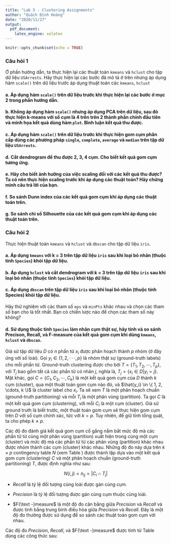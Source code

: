 ```yaml
---
title: "Lab 5 - Clustering Assignments"
author: "Quách Đình Hoàng"
date: "2020/11/27"
output: 
  pdf_document:
    latex_engine: xelatex
---
```


```r
knitr::opts_chunk$set(echo = TRUE)
```

### Câu hỏi 1
Ở phần hướng dẫn, ta thực hiện lại các thuật toán `kmeans` và `hclust` cho tập dữ liệu `USArrests`. Hãy thực hiện lại các bước đã mô tả ở trên nhưng áp dụng hàm `scale()` trên dữ liệu trước áp dụng thuật toán các `kmeans`, `hclust`

#### a.	Áp dụng hàm `scale()` trên dữ liệu trước khi thực hiện lại các bước ở mục 2 trong phần hướng dẫn.

#### b.	Không áp dụng hàm `scale()` nhưng áp dụng PCA trên dữ liệu, sau đó thực hiện k-means với số cụm là 4 trên trên 2 thành phần chính đầu tiên và minh họa kết quả dùng hàm `plot`. Bình luận kết quả thu được.

#### c.	Áp dụng hàm `scale()` trên dữ liệu trước khi thực hiện gom cụm phân cấp dùng các phương pháp `single`, `complete`, `average` và `median` trên tập dữ liệu `USArrests`.

#### d.	Cắt dendrogram để thu được 2, 3, 4 cụm. Cho biết kết quả gom cụm tương ứng.

#### e.	Hãy cho biết ảnh hưởng của việc scaling đối với các kết quả thu được? Ta có nên thực hiện scaling trước khi áp dụng các thuật toán? Hãy chứng minh câu trả lời của bạn.

#### f.	So sánh Dunn index của các kết quả gom cụm khi áp dụng các thuật toán trên.

#### g.	So sánh chỉ số Silhouette của các kết quả gom cụm khi áp dụng các thuật toán trên.


### Câu hỏi 2
Thực hiện thuật toán `kmeans` và `hclust` và `dbscan` cho tập dữ liệu `iris`.

#### a.	Áp dụng `kmeans` với k = 3 trên tập dữ liệu `iris` sau khi loại bỏ nhãn (thuộc tính `Species`) khỏi tập dữ liệu.

#### b.	Áp dụng `hclust` và cắt dendrogram với k = 3 trên tập dữ liệu `iris` sau khi loại bỏ nhãn (thuộc tính `Species`) khỏi tập dữ liệu.

#### c. Áp dụng `dbscan` trên tập dữ liệu `iris` sau khi loại bỏ nhãn (thuộc tính Species) khỏi tập dữ liệu.
Hãy thử nghiệm với các tham số `eps` và `minPts` khác nhau và chọn các tham số bạn cho là tốt nhất. Bạn có chiến lược nào để chọn các tham số này không?

#### d.	Sử dụng thuộc tính `Species` làm nhãn cụm thật sự, hãy tính và so sánh Precison, Recall, và F-measure của kết quả gom cụm khi dùng `kmeans`, `hclust` và `dbscan`.

Giả sử tập dữ liệu $D$ có $n$ phần tử $x_i$ được phân hoạch thành $p$ nhóm (ở đây ứng với số loài). Gọi $y_i \in \{1, 2, · · · , p\}$ là nhóm thật sự (ground-truth labels) cho mỗi phần tử. Ground-truth clustering được cho bởi $T = \{T_1, T_2, \cdots , T_p\}$, với $T_j$ bao gồm tất cả các phần tử có nhãn $j$, nghĩa là, $T_j = \{ x_i \in D | y_i = j \}$. Mặt khác, gọi $C = \{ C_1, C_2, \cdots, C_k \}$ là một kết quả gom cụm của $D$ thành $k$ cụm (cluster), qua một thuật toán gom cụm nào đó, và $\hat{y_i} \in \{ 1, 2, \cdots, k \}$ là cluster label cho $x_i$. Ta sẽ xem $T$ là một phân hoạch chuẩn (ground-truth partitioning) và mỗi $T_i$ là một phân vùng (partition). Ta gọi $C$ là một kết quả gom cụm (clustering), với mỗi $C_i$ là một cụm (cluster). Giả sử ground truth là biết trước, một thuật toán gom cụm sẽ thực hiện gom cụm trên $D$ với số cụm chính xác, tức với $k = p$. Tuy nhiên, để giữ tính tổng quát, ta cho phép $k \ne p$.


\begin{table}
    \caption{Contingency table of clustering results}
    \centering
    \begin{tabular}{|c|c|c|c|c|}
    \hline
    Clusters/Species & $T_1$ & $T_2$ & $\cdots$ & $T_p$ \\
    \hline
    $C_1$ & $n_{11}$ & $n_{12}$ & $\cdots$ & $n_{1p}$\\
    \hline
    $C_2$ & $n_{21}$ & $n_{22}$ & $\cdots$ & $n_{2p}$\\
    \hline
    $\vdots$ & $\vdots$ & $\vdots$ & $\ddots$ & $\vdots$\\
    \hline
    $C_k$ & $n_{k1}$ & $n_{k2}$ & $\cdots$ & $n_{kp}$\\
    \hline
    \end{tabular}
    \label{tab:contingency_table}
\end{table}


Các độ đo đánh giá kết quả gom cụm cố gắng nắm bắt mức độ mà các phần tử từ cùng một phân vùng (partition) xuất hiện trong cùng một cụm (cluster) và mức độ mà các phần tử từ các phân vùng (partition) khác nhau được nhóm thành các cụm (cluster) khác nhau. Những độ đo này dựa trên $k \times p$ contingency table $N$ (xem Table \ref{tab:contingency_table}) được thành lập dựa vào một kết quả gom cụm (clustering) $C$ và một phân hoạch chuẩn (ground-truth partitioning) $T$, được định nghĩa như sau:

$$N(i, j) = n_{ij} = |C_i \cap T_j|$$

- $Recall$ là tỷ lệ đối tượng cùng loài được gán cùng cụm. 

- $Precision$ là tỷ lệ đối tượng được gán cùng cụm thuộc cùng loài. 

- $F{\text -}measure$ là một độ đo cân bằng giữa $Precision$ và $Recall$ và được tính bằng trung bình điều hòa giữa $Precision$ và $Recall$. Đây là một độ đo thường được sử dụng để so sánh các thuật toán gom cụm với nhau.

Các độ đo $Precision$, $Recall$, và $F{\text -}measure$ được tính từ Table \ref{tab:contingency_table} dùng các công thức sau:


\begin{equation}
precision = \frac{{\sum\limits_{i = 1}^k {\mathop {{\rm{max}}}\limits_{j \in \left\{ {1, \ldots p} \right\}} \{n_{ij}\} } }}{{\sum\limits_{i = 1}^k {\sum\limits_{j = 1}^p {n_{ij} } } }}
\end{equation}

\begin{equation}
recall = \frac{{\sum\limits_{j = 1}^p {\mathop {{\rm{max}}}\limits_{i \in \left\{ {1, \ldots ,k} \right\}} \{n_{ij}\} } }}{{\sum\limits_{i = 1}^k {\sum\limits_{j = 1}^p {n_{ij} } } }}
\end{equation}

\begin{equation}
\begin{split}
F{\text -}measure = \frac{{2 \cdot precision \cdot recall}}{{precision + recall}}
\end{split}
\end{equation}

